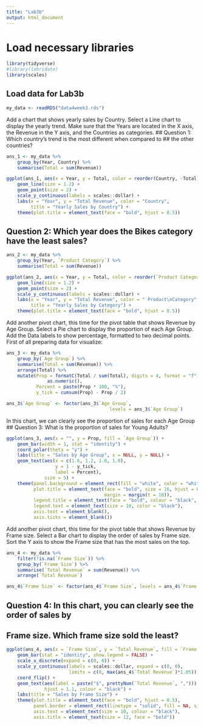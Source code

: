 ```yaml
---
title: "Lab3b"
output: html_document
---
```


# Load necessary libraries
```r
library(tidyverse)
#library(lubridate)
library(scales)
```
## Load data for Lab3b
```r
my_data <- readRDS("data4week3.rds")
```
Add a chart that shows yearly sales by Country. Select a Line chart to display
the yearly trend. Make sure that the Years are located in the X axis,
the Revenue in the Y axis, and the Countries as categories.
## Question 1: Which country’s trend is the most different when compared to
## the other countries?
```r
ans_1 <- my_data %>%
    group_by(Year, Country) %>%
    summarise(Total = sum(Revenue))

ggplot(ans_1, aes(x = Year, y = Total, color = reorder(Country, -Total))) +
    geom_line(size = 1.2) +
    geom_point(size = 2) +
    scale_y_continuous(labels = scales::dollar) +
    labs(x = "Year", y = "Total Revenue", color = "Country",
         title = "Yearly Sales by Country") +
    theme(plot.title = element_text(face = "bold", hjust = 0.5))
```
## Question 2: Which year does the Bikes category have the least sales?
```r
ans_2 <- my_data %>%
    group_by(Year, `Product Category`) %>%
    summarise(Total = sum(Revenue))

ggplot(ans_2, aes(x = Year, y = Total, color = reorder(`Product Category`,- Total))) +
    geom_line(size = 1.2) +
    geom_point(size = 2) +
    scale_y_continuous(labels = scales::dollar) +
    labs(x = "Year", y = "Total Revenue", color = " Product\nCategory",
         title = "Yearly Sales by Category") +
    theme(plot.title = element_text(face = "bold", hjust = 0.5))
```
Add another pivot chart, this time for the pivot table that shows Revenue by
Age Group. Select a Pie chart to display the proportion of each Age Group.
Add the Data labels to show percentage, formatted to two decimal points. 
First of all preparing data for visualize:
```r
ans_3 <- my_data %>%
    group_by(`Age Group`) %>%
    summarise(Total = sum(Revenue)) %>%
    arrange(Total) %>%
    mutate(Prop = formatC(Total / sum(Total), digits = 4, format = "f") %>%
               as.numeric(),
           Percent = paste(Prop * 100, "%"),
           y_tick = cumsum(Prop) - Prop / 2)

ans_3$`Age Group` <- factor(ans_3$`Age Group`,
                                      levels = ans_3$`Age Group`)
```
In this chart, we can clearly see the proportion of sales for each Age Group
## Question 3: What is the proportion of sales for Young Adults?
```r
ggplot(ans_3, aes(x = "", y = Prop, fill = `Age Group`)) +
    geom_bar(width = 1, stat = "identity") +
    coord_polar(theta = "y") +
    labs(title = "Sales by Age Group", x = NULL, y = NULL) +
    geom_text(aes(x = c(1.6, 1.2, 1.0, 1.0),
                  y = 1 - y_tick,
                  label = Percent),
              size = 5) +
    theme(panel.background = element_rect(fill = "white", color = "white"),
          plot.title = element_text(face = "bold", size = 16, hjust = 0.6,
                                    margin = margin(t = 10)),
          legend.title = element_text(face = "bold", colour = "black", size = 12),
          legend.text = element_text(size = 10, color = "black"),
          axis.text = element_blank(),
          axis.ticks = element_blank())
```
Add another pivot chart, this time for the pivot table that shows Revenue by
Frame size. Select a Bar chart to display the order of sales by Frame size.
Sort the Y axis to show the Frame size that has the most sales on the top. 
```r
ans_4 <- my_data %>%
    filter(!is.na(`Frame Size`)) %>%
    group_by(`Frame Size`) %>%
    summarise(`Total Revenue` = sum(Revenue)) %>%
    arrange(`Total Revenue`)

ans_4$`Frame Size` <- factor(ans_4$`Frame Size`, levels = ans_4$`Frame Size`)
```
## Question 4: In this chart, you can clearly see the order of sales by
## Frame size. Which frame size sold the least?
```r
ggplot(ans_4, aes(x = `Frame Size`, y = `Total Revenue`, fill = `Frame Size`)) +
    geom_bar(stat = "identity", show.legend = FALSE) +
    scale_x_discrete(expand = c(0, 0)) +
    scale_y_continuous(labels = scales::dollar, expand = c(0, 0),
                       limits = c(0, max(ans_4$`Total Revenue`)*1.05)) +
    coord_flip() +
    geom_text(aes(label = paste("$", prettyNum(`Total Revenue`, ","))),
              hjust = 1.1, colour = "black") +
    labs(title = "Sales by Frame Size") +
    theme(plot.title = element_text(face = "bold", hjust = 0.5),
          panel.border = element_rect(linetype = "solid", fill = NA, size = 1),
          axis.text = element_text(size = 10, colour = "black"),
          axis.title = element_text(size = 12, face = "bold"))
```